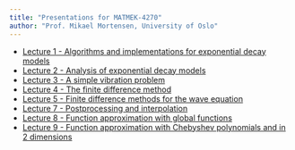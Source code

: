 ```yaml
---
title: "Presentations for MATMEK-4270"
author: "Prof. Mikael Mortensen, University of Oslo"
---
```


* [Lecture 1 - Algorithms and implementations for exponential decay models](intro.qmd)
* [Lecture 2 - Analysis of exponential decay models](analysis.qmd)
* [Lecture 3 - A simple vibration problem](vibration.qmd)
* [Lecture 4 - The finite difference method](finitedifferences.qmd)
* [Lecture 5 - Finite difference methods for the wave equation](wave.qmd)
* [Lecture 7 - Postprocessing and interpolation](postprocessing.qmd)
* [Lecture 8 - Function approximation with global functions](functions.qmd)
* [Lecture 9 - Function approximation with Chebyshev polynomials and in 2 dimensions](chebyshev.qmd)
